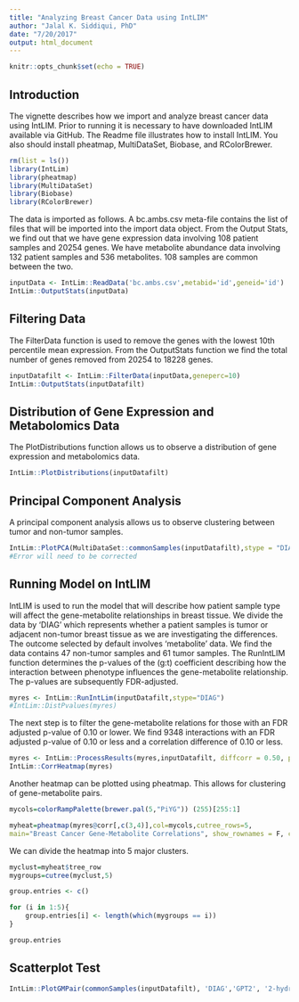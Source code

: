 ```yaml
---
title: "Analyzing Breast Cancer Data using IntLIM"
author: "Jalal K. Siddiqui, PhD"
date: "7/20/2017"
output: html_document
---
```


```r
knitr::opts_chunk$set(echo = TRUE)
```

## Introduction

The vignette describes how we import and analyze breast cancer data using IntLIM.  Prior to running it is necessary to have downloaded IntLIM available via GitHub.  The Readme file illustrates how to install IntLIM.  You also should install pheatmap, MultiDataSet, Biobase, and RColorBrewer.  

```r
rm(list = ls())
library(IntLim)
library(pheatmap)
library(MultiDataSet)
library(Biobase)
library(RColorBrewer)
```

The data is imported as follows.  A bc.ambs.csv meta-file contains the list of files that will be imported into the import data object. From the Output Stats, we find out that we have gene expression data involving 108 patient samples and 20254 genes.  We have metabolite abundance data involving 132 patient samples and 536 metabolites.  108 samples are common between the two.  

```r
inputData <- IntLim::ReadData('bc.ambs.csv',metabid='id',geneid='id')
IntLim::OutputStats(inputData)
```

## Filtering Data

The FilterData function is used to remove the genes with the lowest 10th percentile mean expression.  From the OutputStats function we find the total number of genes removed from 20254 to 18228 genes.  

```r
inputDatafilt <- IntLim::FilterData(inputData,geneperc=10)
IntLim::OutputStats(inputDatafilt)
```

## Distribution of Gene Expression and Metabolomics Data

The PlotDistributions function allows us to observe a distribution of gene expression and metabolomics data.  

```r
IntLim::PlotDistributions(inputDatafilt)
```

## Principal Component Analysis

A principal component analysis allows us to observe clustering between tumor and non-tumor samples.  
```r
IntLim::PlotPCA(MultiDataSet::commonSamples(inputDatafilt),stype = "DIAG")
#Error will need to be corrected
```

## Running Model on IntLIM

IntLIM is used to run the model that will describe how patient sample type will affect the gene-metabolite relationships in breast tissue.  We divide the data by 'DIAG' which represents whether a patient samples is tumor or adjacent non-tumor breast tissue as we are investigating the differences.  The outcome selected by default involves 'metabolite' data.  We find the data contains 47 non-tumor samples and 61 tumor samples.  The RunIntLIM function determines the p-values of the (g:t) coefficient describing how the interaction between phenotype influences the gene-metabolite relationship.  The p-values are subsequently FDR-adjusted.  

```r
myres <- IntLim::RunIntLim(inputDatafilt,stype="DIAG")
#IntLim::DistPvalues(myres)
```

The next step is to filter the gene-metabolite relations for those with an FDR adjusted p-value of 0.10 or lower.  We find 9348 interactions with an FDR adjusted p-value of 0.10 or less and a correlation difference of 0.10 or less.  
```r
myres <- IntLim::ProcessResults(myres,inputDatafilt, diffcorr = 0.50, pvalcutoff = 0.10)
IntLim::CorrHeatmap(myres)
```

Another heatmap can be plotted using pheatmap.  This allows for clustering of gene-metabolite pairs.  

```r
mycols=colorRampPalette(brewer.pal(5,"PiYG")) (255)[255:1]

myheat=pheatmap(myres@corr[,c(3,4)],col=mycols,cutree_rows=5,
main="Breast Cancer Gene-Metabolite Correlations", show_rownames = F, cluster_cols = FALSE)

```
We can divide the heatmap into 5 major clusters.  

```r
myclust=myheat$tree_row
mygroups=cutree(myclust,5)

group.entries <- c()

for (i in 1:5){
    group.entries[i] <- length(which(mygroups == i))
}

group.entries
```


## Scatterplot Test

```r
IntLim::PlotGMPair(commonSamples(inputDatafilt), 'DIAG','GPT2', '2-hydroxyglutarate')

```

